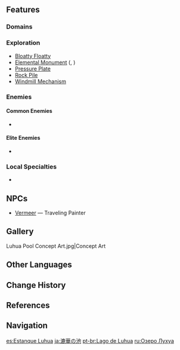 {{RegionTabs}}
{{Location Infobox
|image        = Luhua Pool.png
|type         = Subarea
|region       = Liyue
|area         = Qiongji Estuary
}}
{{Description|Legend has it that a deep, pure affection filled this ancient garden, creating the Luhua Pool as it is known today.|Weeping Garden}}
{{Location Intro|{{Lang|'''Luhua Pool'''|zh=渌华池|zh_rm=Lùhuá-chí|zh_tl=Clear Brilliance Pond}}|description=<p></p>}}

==Features==
===Domains===
{{Domains by Category Gallery}}

===Exploration===
* [[Bloatty Floatty]]
* [[Elemental Monument]] ({{Geo}}, {{Pyro}})
* [[Pressure Plate]]
* [[Rock Pile]]
* [[Windmill Mechanism]]

===Enemies===
====Common Enemies====
*{{Enemy List|Hilichurl Grenadier;Cryo Hilichurl Shooter;Large Dendro Slime|x=0}}

====Elite Enemies====
*{{Enemy|Fatui Pyro Agent}}

===Local Specialties===
*{{Item|Cor Lapis}}

==NPCs==
* [[Vermeer]]  &mdash; Traveling Painter

==Gallery==
<gallery hideaddbutton="true" captionalign="center">
Luhua Pool Concept Art.jpg|Concept Art
</gallery>

==Other Languages==
{{Other Languages
|en      = Luhua Pool
|zhs     = 渌华池
|zhs_rm  = Lùhuá-chí
|zht     = 淥華池
|zht_rm  = Lùhuá-chí
|zh_tl   = Clear Brilliance Pond
|ja      = {{Rubi|漉|ろく|華|か}}の{{Rubi|池|いけ}}
|ja_rm   = Rokuka no Ike<ref>[[Map]], Label: Luhua Pool (Japanese)</ref>
|ja_tl   = Luhua Pond
|ja_note = From Sino-Japanese reading of Chinese name. 淥 has been replaced by the character 漉, which has the same pronunciation.
|ko      = {{tt|녹화|淥華}} {{tt|연|蓮}}못
|ko_rm   = Nokhua Yeonmot
|ko_tl   = Luhua Pond
|es      = Estanque Luhua
|es_tl   = Luhua Pond
|fr      = Lac Luhua
|fr_tl   = Lake Luhua
|ru      = Озеро Лухуа
|ru_tl   = Luhua Lake
|th      = Luhua Pool
|vi      = {{tt|Lục Hoa Trì|渌华池}}
|vi_tl   = Clear Brilliance Pond{{Sino|vi}}
|de      = Luhua-Teich
|de_tl   = Luhua Pond
|id      = Luhua Pool
|pt      = Lago de Luhua
|pt_tl   = Luhua Lake
}}

==Change History==
{{Change History|1.0}}

==References==
{{Reflist}}

==Navigation==
{{Area Navbox|Liyue}}

[[es:Estanque Luhua]]
[[ja:漉華の池]]
[[pt-br:Lago de Luhua]]
[[ru:Озеро Лухуа]]